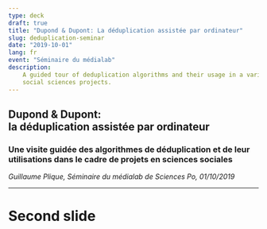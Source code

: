 ```yaml
---
type: deck
draft: true
title: "Dupond & Dupont: La déduplication assistée par ordinateur"
slug: deduplication-seminar
date: "2019-10-01"
lang: fr
event: "Séminaire du médialab"
description:
    A guided tour of deduplication algorithms and their usage in a variety of
    social sciences projects.
---
```




<Head>
  <title>Dupond &amp; Dupont - la déduplication assistée par ordinateur</title>
</Head>

<h2>Dupond &amp; Dupont:<br />la déduplication assistée par ordinateur</h2>

### Une visite guidée des algorithmes de déduplication et de leur utilisations dans le cadre de projets en sciences sociales

<p>
  <em>Guillaume Plique, Séminaire du médialab de Sciences Po, 01/10/2019</em>
</p>

---

# Second slide
